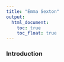 ```yaml
---
title: "Emma Sexton"
output: 
  html_document:
    toc: true
    toc_float: true
---
```


### Introduction

